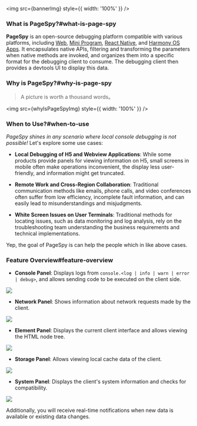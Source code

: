 


<img src={bannerImg} style={{ width: '100%' }} />

### What is PageSpy?#what-is-page-spy

**PageSpy** is an open-source debugging platform compatible with various platforms, including [Web](./browser), [Mini Program](./miniprogram), [React Native](./react-native), and [Harmony OS Apps](./harmony). It encapsulates native APIs, filtering and transforming the parameters when native methods are invoked, and organizes them into a specific format for the debugging client to consume. The debugging client then provides a devtools UI to display this data.

### Why is PageSpy?#why-is-page-spy

> A picture is worth a thousand words。

<img src={whyIsPageSpyImg} style={{ width: '100%' }} />

### When to Use?#when-to-use

_PageSpy shines in any scenario where local console debugging is not possible!_ Let's explore some use cases:

- **Local Debugging of H5 and Webview Applications**: While some products provide panels for viewing information on H5, small screens in mobile often make operations inconvenient, the display less user-friendly, and information might get truncated.

- **Remote Work and Cross-Region Collaboration**: Traditional communication methods like emails, phone calls, and video conferences often suffer from low efficiency, incomplete fault information, and can easily lead to misunderstandings and misjudgments.

- **White Screen Issues on User Terminals**: Traditional methods for locating issues, such as data monitoring and log analysis, rely on the troubleshooting team understanding the business requirements and technical implementations.

Yep, the goal of PageSpy is can help the people which in like above cases.

### Feature Overview#feature-overview

- **Console Panel**: Displays logs from `console.<log | info | warn | error | debug>`, and allows sending code to be executed on the client side.

<img src={consoleImg} />

- **Network Panel**: Shows information about network requests made by the client.

<img src={networkImg} />

- **Element Panel**: Displays the current client interface and allows viewing the HTML node tree.

<img src={pageImg} />

- **Storage Panel**: Allows viewing local cache data of the client.

<img src={storageImg} />

- **System Panel**: Displays the client's system information and checks for compatibility.

<img src={systemImg} />

Additionally, you will receive real-time notifications when new data is available or existing data changes.
